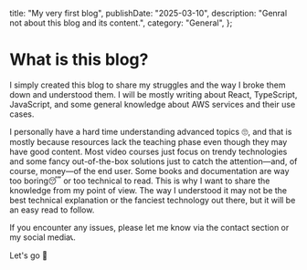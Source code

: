   title: "My very first blog",
  publishDate: "2025-03-10",
  description: "Genral not about this blog and its content.",
  category: "General",
};

# What is this blog?

I simply created this blog to share my struggles and the way I broke them down and understood them. I will be mostly writing about React, TypeScript, JavaScript, and some general knowledge about AWS services and their use cases.

I personally have a hard time understanding advanced topics 🙄, and that is mostly because resources lack the teaching phase even though they may have good content. Most video courses just focus on trendy technologies and some fancy out-of-the-box solutions just to catch the attention—and, of course, money—of the end user. Some books and documentation are way too boring😴 or too technical to read. This is why I want to share the knowledge from my point of view. The way I understood it may not be the best technical explanation or the fanciest technology out there, but it will be an easy read to follow.

If you encounter any issues, please let me know via the contact section or my social media📞.

Let's go 🚀
